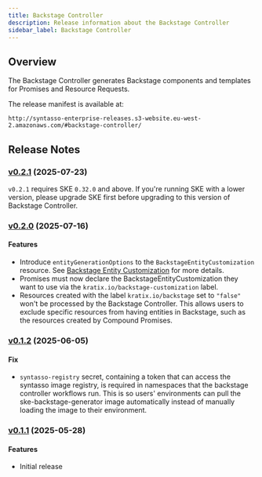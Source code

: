 ```yaml
---
title: Backstage Controller
description: Release information about the Backstage Controller
sidebar_label: Backstage Controller
---
```


## Overview

The Backstage Controller generates Backstage components and templates for Promises and Resource Requests.

The release manifest is available at:

```
http://syntasso-enterprise-releases.s3-website.eu-west-2.amazonaws.com/#backstage-controller/
```

## Release Notes

### [v0.2.1](http://syntasso-enterprise-releases.s3-website.eu-west-2.amazonaws.com/#backstage-controller/v0.2.1/) (2025-07-23)

`v0.2.1` requires SKE `0.32.0` and above.
If you're running SKE with a lower version, please upgrade SKE first before upgrading to this version of Backstage Controller.

### [v0.2.0](http://syntasso-enterprise-releases.s3-website.eu-west-2.amazonaws.com/#backstage-controller/v0.2.0/) (2025-07-16)

#### Features

* Introduce `entityGenerationOptions` to the `BackstageEntityCustomization`
  resource. See [Backstage Entity Customization](/ske/integrations/backstage/generating-backstage-components#customize-backstage-components) for more details.
* Promises must now declare the BackstageEntityCustomization they want to use
  via the `kratix.io/backstage-customization` label.
* Resources created with the label `kratix.io/backstage` set to `"false"` won't
  be processed by the Backstage Controller. This allows users to exclude
  specific resources from having entities in Backstage, such as the resources
  created by Compound Promises.


### [v0.1.2](http://syntasso-enterprise-releases.s3-website.eu-west-2.amazonaws.com/#backstage-controller/v0.1.2/) (2025-06-05)

#### Fix

* `syntasso-registry` secret, containing a token that can access the syntasso image registry, is required in namespaces that the backstage controller workflows run.
This is so users' environments can pull the ske-backstage-generator image automatically instead of manually loading the image to their environment.

### [v0.1.1](http://syntasso-enterprise-releases.s3-website.eu-west-2.amazonaws.com/#backstage-controller/v0.1.1/) (2025-05-28)

#### Features

* Initial release
